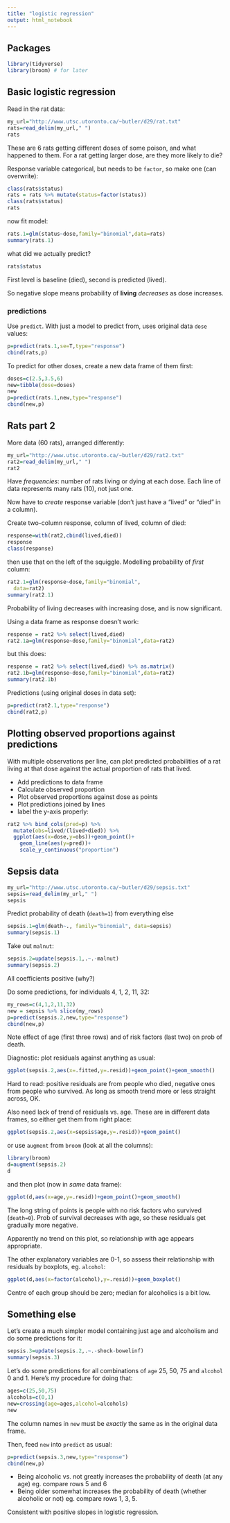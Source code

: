```yaml
---
title: "logistic regression"
output: html_notebook
---
```


## Packages

```r
library(tidyverse)
library(broom) # for later
```

## Basic logistic regression

Read in the rat data:

```r
my_url="http://www.utsc.utoronto.ca/~butler/d29/rat.txt"
rats=read_delim(my_url," ")
rats
```

These are 6 rats getting different doses of some poison, and what happened to them. For a rat getting larger dose, are they more likely to die?

Response variable categorical,
but needs to be `factor`, so make one (can overwrite):

```r
class(rats$status)
rats = rats %>% mutate(status=factor(status))
class(rats$status)
rats
```

now fit model:

```r
rats.1=glm(status~dose,family="binomial",data=rats)
summary(rats.1)
```

what did we actually predict?

```r
rats$status
```

First level is baseline (died), second is predicted (lived).

So negative slope means probability of **living** *decreases* as dose increases.

### predictions

Use `predict`. With just a model to predict from, uses original data `dose` values:

```r
p=predict(rats.1,se=T,type="response")
cbind(rats,p)
```

To predict for other doses, create a new data frame of them first:

```r
doses=c(2.5,3.5,6)
new=tibble(dose=doses)
new
p=predict(rats.1,new,type="response")
cbind(new,p)
```

## Rats part 2

More data (60 rats), arranged differently:

```r
my_url="http://www.utsc.utoronto.ca/~butler/d29/rat2.txt"
rat2=read_delim(my_url," ")
rat2

```

Have *frequencies*: number of rats living or dying at each dose. Each line of data represents many rats (10), not just one.

Now have to *create* response variable (don't just have a "lived" or "died" in a column).

Create two-column response, column of lived, column of died:

```r
response=with(rat2,cbind(lived,died))
response
class(response)
```

then use that on the left of the squiggle. Modelling probability of *first* column:

```r
rat2.1=glm(response~dose,family="binomial",
  data=rat2)
summary(rat2.1)
```

Probability of living decreases with increasing dose, and is now significant.

Using a data frame as response doesn't work:

```r
response = rat2 %>% select(lived,died)
rat2.1a=glm(response~dose,family="binomial",data=rat2)
```

but this does:

```r
response = rat2 %>% select(lived,died) %>% as.matrix()
rat2.1b=glm(response~dose,family="binomial",data=rat2)
summary(rat2.1b)
```

Predictions (using original doses in data set):

```r
p=predict(rat2.1,type="response")
cbind(rat2,p)
```

## Plotting  observed proportions against predictions

With multiple observations per line, can plot predicted probabilities of a rat living at that dose against the actual proportion of rats that lived.

- Add predictions to data frame
- Calculate observed proportion
- Plot observed proportions against dose as points
- Plot predictions joined by lines
- label the y-axis properly:

```r
rat2 %>% bind_cols(pred=p) %>% 
  mutate(obs=lived/(lived+died)) %>% 
  ggplot(aes(x=dose,y=obs))+geom_point()+
    geom_line(aes(y=pred))+
    scale_y_continuous("proportion")
```

## Sepsis data

```r
my_url="http://www.utsc.utoronto.ca/~butler/d29/sepsis.txt"
sepsis=read_delim(my_url," ")
sepsis
```

Predict probability of death (`death=1`) from everything else

```r
sepsis.1=glm(death~., family="binomial", data=sepsis)
summary(sepsis.1)
```

Take out `malnut`:

```r
sepsis.2=update(sepsis.1,.~.-malnut)
summary(sepsis.2)
```

All coefficients positive (why?)

Do some predictions, for individuals 4, 1, 2, 11, 32:

```r
my_rows=c(4,1,2,11,32)
new = sepsis %>% slice(my_rows)
p=predict(sepsis.2,new,type="response")
cbind(new,p)
```

Note effect of age (first three rows) and of risk factors (last two) on prob of death.

Diagnostic: plot residuals against anything as usual:

```r
ggplot(sepsis.2,aes(x=.fitted,y=.resid))+geom_point()+geom_smooth()
```

Hard to read: positive residuals are from people who died, negative ones from people who survived. As long as smooth trend more or less straight across, OK.

Also need lack of trend of residuals vs. age. These are in different data frames, so either get them from right place:

```r
ggplot(sepsis.2,aes(x=sepsis$age,y=.resid))+geom_point()
```

or use `augment` from `broom` (look at all the columns):

```r
library(broom)
d=augment(sepsis.2)
d
```

and then plot (now in *same* data frame):

```r
ggplot(d,aes(x=age,y=.resid))+geom_point()+geom_smooth()
```

The long string of points is people with no risk factors who survived (`death=0`). Prob of survival decreases with age, so these residuals get gradually more negative.

Apparently no trend on this plot, so relationship with age appears appropriate.

The other explanatory variables are 0-1, so assess their relationship with residuals by boxplots, eg. `alcohol`:

```r
ggplot(d,aes(x=factor(alcohol),y=.resid))+geom_boxplot()
```

Centre of each group should be zero; median for alcoholics is a bit low.

## Something else

Let's create a much simpler model containing just age and alcoholism and do some predictions for it:

```r
sepsis.3=update(sepsis.2,.~.-shock-bowelinf)
summary(sepsis.3)
```

Let's do some predictions for all combinations of `age` 25, 50, 75 and `alcohol` 0 and 1. Here's my procedure for doing that:

```r
ages=c(25,50,75)
alcohols=c(0,1)
new=crossing(age=ages,alcohol=alcohols)
new
```

The column names in `new` must be *exactly* the same as in the original data frame.

Then, feed `new` into `predict` as usual:

```r
p=predict(sepsis.3,new,type="response")
cbind(new,p)
```

- Being alcoholic vs. not greatly increases the probability of death (at any age) eg. compare rows 5 and 6
- Being older somewhat increases the probability of death (whether alcoholic or not) eg. compare rows 1, 3, 5.

Consistent with positive slopes in logistic regression.

